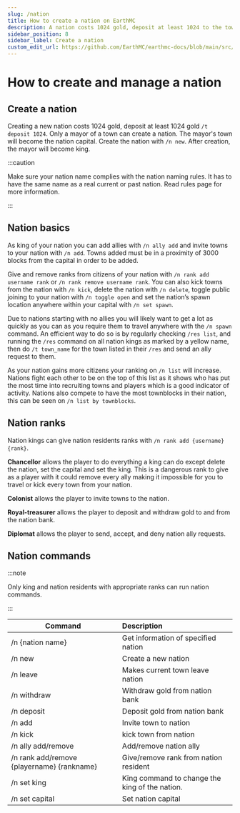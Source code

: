 ```yaml
---
slug: /nation
title: How to create a nation on EarthMC
description: A nation costs 1024 gold, deposit at least 1024 to the town bank using /t deposit 1024. Only a mayor of a town can create a nation. The mayor's town will become the nation capital. Create the nation with /n new.
sidebar_position: 8
sidebar_label: Create a nation
custom_edit_url: https://github.com/EarthMC/earthmc-docs/blob/main/src/docs/nation.mdx
---
```

# How to create and manage a nation
## Create a nation
Creating a new nation costs 1024 gold, deposit at least 1024 gold `/t deposit 1024`. Only a mayor of a town can create a nation. The mayor's town will become the nation capital. Create the nation with `/n new`. After creation, the mayor will become king.

:::caution

Make sure your nation name complies with the nation naming rules. It has to have the same name as a real current or past nation. Read rules page for more information.

:::

## Nation basics
As king of your nation you can add allies with `/n ally add` and invite towns to your nation with `/n add`. Towns added must be in a proximity of 3000 blocks from the capital in order to be added.

Give and remove ranks from citizens of your nation with `/n rank add username rank` or `/n rank remove username rank`. You can also kick towns from the nation with `/n kick`, delete the nation with `/n delete`, toggle public joining to your nation with `/n toggle open` and set the nation’s spawn location anywhere within your capital with `/n set spawn`.

Due to nations starting with no allies you will likely want to get a lot as quickly as you can as you require them to travel anywhere with the `/n spawn` command. An efficient way to do so is by regularly checking `/res list`, and running the `/res` command on all nation kings as marked by a yellow name, then do `/t town_name` for the town listed in their `/res` and send an ally request to them.

As your nation gains more citizens your ranking on `/n list` will increase. Nations fight each other to be on the top of this list as it shows who has put the most time into recruiting towns and players which is a good indicator of activity. Nations also compete to have the most townblocks in their nation, this can be seen on `/n list by townblocks`.

## Nation ranks
Nation kings can give nation residents ranks with `/n rank add {username} {rank}`.

**Chancellor** allows the player to do everything a king can do except delete the nation, set the capital and set the king. This is a dangerous rank to give as a player with it could remove every ally making it impossible for you to travel or kick every town from your nation.

**Colonist** allows the player to invite towns to the nation.

**Royal-treasurer** allows the player to deposit and withdraw gold to and from the nation bank.

**Diplomat** allows the player to send, accept, and deny nation ally requests.

## Nation commands
:::note

Only king and nation residents with appropriate ranks can run nation commands.

:::

| Command       | Description          |
| ------------- |:-------------|
| /n {nation name}     | Get information of specified nation |
| /n new     | Create a new nation |
| /n leave     | Makes current town leave nation |
| /n withdraw     | Withdraw gold from nation bank |
| /n deposit     | Deposit gold from nation bank |
| /n add     | Invite town to nation |
| /n kick     | kick town from nation |
| /n ally add/remove   | Add/remove nation ally |
| /n rank add/remove {playername} {rankname}  | Give/remove rank from nation resident |
| /n set king     | King command to change the king of the nation. |
| /n set capital     | Set nation capital |
